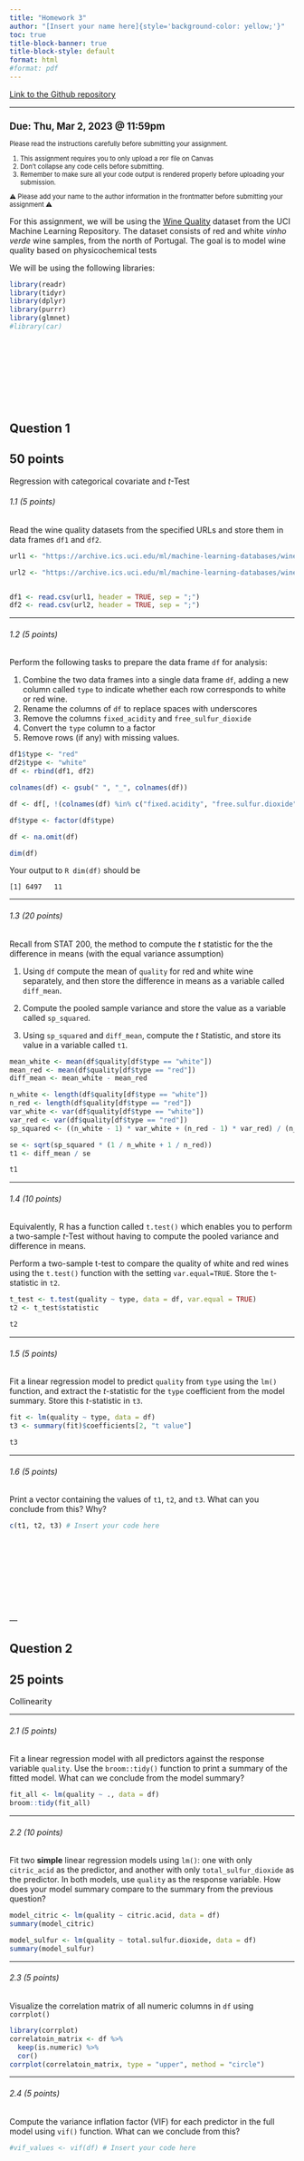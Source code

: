 ```yaml
---
title: "Homework 3"
author: "[Insert your name here]{style='background-color: yellow;'}"
toc: true
title-block-banner: true
title-block-style: default
format: html
#format: pdf
---
```


[Link to the Github repository](https://github.com/psu-stat380/hw-3)

------------------------------------------------------------------------

::: {.callout-important style="font-size: 0.8em;"}
## Due: Thu, Mar 2, 2023 \@ 11:59pm

Please read the instructions carefully before submitting your assignment.

1.  This assignment requires you to only upload a `PDF` file on Canvas
2.  Don't collapse any code cells before submitting.
3.  Remember to make sure all your code output is rendered properly before uploading your submission.

⚠️ Please add your name to the author information in the frontmatter before submitting your assignment ⚠️
:::

For this assignment, we will be using the [Wine Quality](https://archive.ics.uci.edu/ml/datasets/wine+quality) dataset from the UCI Machine Learning Repository. The dataset consists of red and white *vinho verde* wine samples, from the north of Portugal. The goal is to model wine quality based on physicochemical tests

We will be using the following libraries:

```r
library(readr)
library(tidyr)
library(dplyr)
library(purrr)
library(glmnet)
#library(car)
```

## <br><br><br><br>

## Question 1

::: callout-tip
## 50 points

Regression with categorical covariate and $t$-Test
:::

###### 1.1 (5 points)

Read the wine quality datasets from the specified URLs and store them in data frames `df1` and `df2`.

```r
url1 <- "https://archive.ics.uci.edu/ml/machine-learning-databases/wine-quality/winequality-white.csv"

url2 <- "https://archive.ics.uci.edu/ml/machine-learning-databases/wine-quality/winequality-red.csv"


df1 <- read.csv(url1, header = TRUE, sep = ";")
df2 <- read.csv(url2, header = TRUE, sep = ";")

```

------------------------------------------------------------------------

###### 1.2 (5 points)

Perform the following tasks to prepare the data frame `df` for analysis:

1.  Combine the two data frames into a single data frame `df`, adding a new column called `type` to indicate whether each row corresponds to white or red wine.
2.  Rename the columns of `df` to replace spaces with underscores
3.  Remove the columns `fixed_acidity` and `free_sulfur_dioxide`
4.  Convert the `type` column to a factor
5.  Remove rows (if any) with missing values.

```r
df1$type <- "red"
df2$type <- "white"
df <- rbind(df1, df2)

colnames(df) <- gsub(" ", "_", colnames(df))

df <- df[, !(colnames(df) %in% c("fixed.acidity", "free.sulfur.dioxide"))]

df$type <- factor(df$type)

df <- na.omit(df)

dim(df)
```

Your output to `R dim(df)` should be

    [1] 6497   11

------------------------------------------------------------------------

###### 1.3 (20 points)

Recall from STAT 200, the method to compute the $t$ statistic for the the difference in means (with the equal variance assumption)

1.  Using `df` compute the mean of `quality` for red and white wine separately, and then store the difference in means as a variable called `diff_mean`.

2.  Compute the pooled sample variance and store the value as a variable called `sp_squared`.

3.  Using `sp_squared` and `diff_mean`, compute the $t$ Statistic, and store its value in a variable called `t1`.

```r
mean_white <- mean(df$quality[df$type == "white"])
mean_red <- mean(df$quality[df$type == "red"])
diff_mean <- mean_white - mean_red

n_white <- length(df$quality[df$type == "white"])
n_red <- length(df$quality[df$type == "red"])
var_white <- var(df$quality[df$type == "white"])
var_red <- var(df$quality[df$type == "red"])
sp_squared <- ((n_white - 1) * var_white + (n_red - 1) * var_red) / (n_white + n_red - 2)

se <- sqrt(sp_squared * (1 / n_white + 1 / n_red))
t1 <- diff_mean / se

t1

```

------------------------------------------------------------------------

###### 1.4 (10 points)

Equivalently, R has a function called `t.test()` which enables you to perform a two-sample $t$-Test without having to compute the pooled variance and difference in means.

Perform a two-sample t-test to compare the quality of white and red wines using the `t.test()` function with the setting `var.equal=TRUE`. Store the t-statistic in `t2`.

```r
t_test <- t.test(quality ~ type, data = df, var.equal = TRUE)
t2 <- t_test$statistic

t2
```

------------------------------------------------------------------------

###### 1.5 (5 points)

Fit a linear regression model to predict `quality` from `type` using the `lm()` function, and extract the $t$-statistic for the `type` coefficient from the model summary. Store this $t$-statistic in `t3`.

```r
fit <- lm(quality ~ type, data = df)
t3 <- summary(fit)$coefficients[2, "t value"]

t3
```

------------------------------------------------------------------------

###### 1.6 (5 points)

Print a vector containing the values of `t1`, `t2`, and `t3`. What can you conclude from this? Why?

```r
c(t1, t2, t3) # Insert your code here
```

<br><br><br><br> <br><br><br><br> ---

## Question 2

::: callout-tip
## 25 points

Collinearity
:::

------------------------------------------------------------------------

###### 2.1 (5 points)

Fit a linear regression model with all predictors against the response variable `quality`. Use the `broom::tidy()` function to print a summary of the fitted model. What can we conclude from the model summary?

```r
fit_all <- lm(quality ~ ., data = df)
broom::tidy(fit_all)
```

------------------------------------------------------------------------

###### 2.2 (10 points)

Fit two **simple** linear regression models using `lm()`: one with only `citric_acid` as the predictor, and another with only `total_sulfur_dioxide` as the predictor. In both models, use `quality` as the response variable. How does your model summary compare to the summary from the previous question?

```r
model_citric <- lm(quality ~ citric.acid, data = df)
summary(model_citric)
```

```r
model_sulfur <- lm(quality ~ total.sulfur.dioxide, data = df)
summary(model_sulfur)
```

------------------------------------------------------------------------

###### 2.3 (5 points)

Visualize the correlation matrix of all numeric columns in `df` using `corrplot()`

```r
library(corrplot)
correlatoin_matrix <- df %>%
  keep(is.numeric) %>%
  cor()
corrplot(correlatoin_matrix, type = "upper", method = "circle")
```

------------------------------------------------------------------------

###### 2.4 (5 points)

Compute the variance inflation factor (VIF) for each predictor in the full model using `vif()` function. What can we conclude from this?

```r
#vif_values <- vif(df) # Insert your code here
```

<br><br><br><br> <br><br><br><br> ---

## Question 3

::: callout-tip
## 40 points

Variable selection
:::

------------------------------------------------------------------------

###### 3.1 (5 points)

Run a backward stepwise regression using a `full_model` object as the starting model. Store the final formula in an object called `backward_formula` using the built-in `formula()` function in R

```r
full_model <- lm(quality ~ ., df)

backward_formula <- step(full_model, direction = "backward", scope=formula(full_model))
```

------------------------------------------------------------------------

###### 3.2 (5 points)

Run a forward stepwise regression using a `null_model` object as the starting model. Store the final formula in an object called `forward_formula` using the built-in `formula()` function in R

```r
null_model <- lm(quality ~ 1, df)

forward_formula <- step(null_model, direction = "forward", scope = formula(full_model))
```

------------------------------------------------------------------------

###### 3.3 (10 points)

1.  Create a `y` vector that contains the response variable (`quality`) from the `df` dataframe.

2.  Create a design matrix `X` for the `full_model` object using the `make_model_matrix()` function provided in the Appendix.

3.  Then, use the `cv.glmnet()` function to perform LASSO and Ridge regression with `X` and `y`.

```r
y <- df$quality

make_model_matrix <- function(formula){
  X <- model.matrix(full_model, df)[, -1]
  cnames <- colnames(X)
  for(i in 1:ncol(X)){
    if(!cnames[i] == "typewhite"){
      X[, i] <- scale(X[, i])
    } else {
      colnames(X)[i] <- "type"
    }
  }
  return(X)
}

cv_ridge <- cv.glmnet(make_model_matrix(forward_formula), y, alpha = 0)
cv_lasso <- cv.glmnet(make_model_matrix(forward_formula), y, alpha = 1)
```

Create side-by-side plots of the ridge and LASSO regression results. Interpret your main findings.

```r
plot(cv_ridge)
plot(cv_lasso)
```

------------------------------------------------------------------------

###### 3.4 (5 points)

Print the coefficient values for LASSO regression at the `lambda.1se` value? What are the variables selected by LASSO?

Store the variable names with non-zero coefficients in `lasso_vars`, and create a formula object called `lasso_formula` using the `make_formula()` function provided in the Appendix.

```r
lasso_coefficient <- coef(cv_lasso, s = "lambda.1se")
lasso_coefficient
```

```r
lasso_vars <- rownames(lasso_coefficient)[which((lasso_coefficient) > 0)]
lasso_vars

make_formula <- function(x){
  as.formula(
    paste("quality ~ ", paste(x, collapse = " + "))
  )
}

lasso_formula <- make_formula(lasso_vars)
lasso_formula
```

------------------------------------------------------------------------

###### 3.5 (5 points)

Print the coefficient values for ridge regression at the `lambda.1se` value? What are the variables selected here?

Store the variable names with non-zero coefficients in `ridge_vars`, and create a formula object called `ridge_formula` using the `make_formula()` function provided in the Appendix.

```r
ridge_coefficient <- coef(cv_ridge, s = "lambda.1se")
ridge_coefficient
```

```r
ridge_vars <- rownames(ridge_coefficient)[which((ridge_coefficient) > 0)]
ridge_vars

make_formula <- function(x){
  as.formula(
    paste("quality ~ ", paste(x, collapse = " + "))
  )
}

ridge_formula <- make_formula(ridge_vars)
ridge_formula
```

------------------------------------------------------------------------

###### 3.6 (10 points)

What is the difference between stepwise selection, LASSO and ridge based on you analyses above?

```r
"Stepwise uses 8 variables"
"Lasso uses 5 variables, not including the intercept"
"Ridge uses 6 variables, not including the intercept"
```

<br><br><br><br> <br><br><br><br> ---

## Question 4

::: callout-tip
## 70 points

Variable selection
:::

------------------------------------------------------------------------

###### 4.1 (5 points)

Excluding `quality` from `df` we have $10$ possible predictors as the covariates. How many different models can we create using any subset of these $10$ coavriates as possible predictors? Justify your answer.

```r
"The number of different models we can create using any subset of n covariates is 2^n since for each of the n covariates, we have two possible choices (either to include or exclude that covariate from the model)."

"In this case, we have n = 10 covariates, so the total number of different models we can create is 2^{10} = 1024. Therefore, we can create $1024$ different models using any subset of these $10$ covariates as possible predictors."
```

------------------------------------------------------------------------

###### 4.2 (20 points)

Store the names of the predictor variables (all columns except `quality`) in an object called `x_vars`.

```r
x_vars <- colnames(df %>% select(-quality))
```

Use:

-   the `combn()` function (built-in R function) and
-   the `make_formula()` (provided in the Appendix)

to **generate all possible linear regression formulas** using the variables in `x_vars`. This is most optimally achieved using the `map()` function from the `purrr` package.

```r
make_formula <- function(x){
  as.formula(
    paste("quality ~ ", paste(x, collapse = " + "))
  )
}

formulas <- map(
  1:length(x_vars),
  function(x){
    vars <- combn(x_vars, x, simplify = FALSE) # Insert code here
    map(vars, make_formula) # Insert code here
  }
) %>% unlist()
```

If your code is right the following command should return something along the lines of:

```r
sample(formulas, 4) %>% as.character()
# Output:
# [1] "quality ~ volatile_acidity + residual_sugar + density + pH + alcohol"                                                 
# [2] "quality ~ citric_acid"                                                                                                
# [3] "quality ~ volatile_acidity + citric_acid + residual_sugar + total_sulfur_dioxide + density + pH + sulphates + alcohol"
# [4] "quality ~ citric_acid + chlorides + total_sulfur_dioxide + pH + alcohol + type"  
```

------------------------------------------------------------------------

###### 4.3 (10 points)

Use `map()` and `lm()` to fit a linear regression model to each formula in `formulas`, using `df` as the data source. Use `broom::glance()` to extract the model summary statistics, and bind them together into a single tibble of summaries using the `bind_rows()` function from `dplyr`.

```r
models <- map(formulas,~lm((-quality) ~ ., data=df)) # Insert your code here
summaries <- map(models,broom::glance) # Insert your code here
summaries_tibble <- bind_rows(summaries, .id="formula")
```

------------------------------------------------------------------------

###### 4.4 (5 points)

Extract the `adj.r.squared` values from `summaries` and use them to identify the formula with the ***highest*** adjusted R-squared value.

``` r
R_squared <- summaries$adj.r.squared

max_adj_index <- which.max(R_squared)

r_form <- formulas[max_adj_index]
```

Store resulting formula as a variable called `rsq_formula`.

``` r
#rsq_formula <- ... #insert code here
```

------------------------------------------------------------------------

###### 4.5 (5 points)

Extract the `AIC` values from `summaries` and use them to identify the formula with the ***lowest*** AIC value.

```r
... # Insert your code here
```

Store resulting formula as a variable called `aic_formula`.

``` r
aic_formula <- ... # Insert your code
```

------------------------------------------------------------------------

###### 4.6 (15 points)

Combine all formulas shortlisted into a single vector called `final_formulas`.

``` r
null_formula <- formula(null_model)
full_formula <- formula(full_model)

final_formulas <- c(
  null_formula,
  full_formula,
  backward_formula,
  forward_formula,
  lasso_formula, 
  ridge_formula
  #rsq_formula,
  #aic_formula
)
```

-   Are `aic_formula` and `rsq_formula` the same? How do they differ from the formulas shortlisted in question 3?

-   Which of these is more reliable? Why?

-   If we had a dataset with $10,000$ columns, which of these methods would you consider for your analyses? Why?

------------------------------------------------------------------------

###### 4.7 (10 points)

Use `map()` and `glance()` to extract the `sigma, adj.r.squared, AIC, df`, and `p.value` statistics for each model obtained from `final_formulas`. Bind them together into a single data frame `summary_table`. Summarize your main findings.

``` r
summary_table <- map(
  final_formulas, 
  function(x) ... # Insert your code here
) %>% bind_rows()

summary_table %>% knitr::kable()
```

::: {.hidden unless-format="pdf"}
\pagebreak
:::

<br><br><br><br> <br><br><br><br> ---

# Appendix

#### Convenience function for creating a formula object

The following function which takes as input a vector of column names `x` and outputs a `formula` object with `quality` as the response variable and the columns of `x` as the covariates.

```r
make_formula <- function(x){
  as.formula(
    paste("quality ~ ", paste(x, collapse = " + "))
  )
}

# For example the following code will
# result in a formula object
# "quality ~ a + b + c"
make_formula(c("a", "b", "c"))
```

#### Convenience function for `glmnet`

The `make_model_matrix` function below takes a `formula` as input and outputs a **rescaled** model matrix `X` in a format amenable for `glmnet()`

```r
make_model_matrix <- function(formula){
  X <- model.matrix(formula, df)[, -1]
  cnames <- colnames(X)
  for(i in 1:ncol(X)){
    if(!cnames[i] == "typewhite"){
      X[, i] <- scale(X[, i])
    } else {
      colnames(X)[i] <- "type"
    }
  }
  return(X)
}
```

::: {.callout-note collapse="true"}
## Session Information

Print your `R` session information using the following command

```R
sessionInfo()
```
:::
